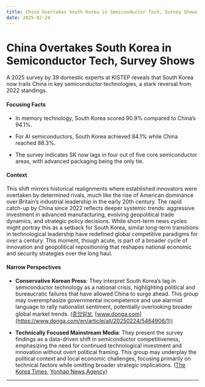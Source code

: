 ```yaml
---
title: China Overtakes South Korea in Semiconductor Tech, Survey Shows
date: 2025-02-24
---
```


# China Overtakes South Korea in Semiconductor Tech, Survey Shows

A 2025 survey by 39 domestic experts at KISTEP reveals that South Korea now trails China in key semiconductor technologies, a stark reversal from 2022 standings.

#### Focusing Facts

- In memory technology, South Korea scored 90.9% compared to China’s 94.1%.

- For AI semiconductors, South Korea achieved 84.1% while China reached 88.3%.

- The survey indicates SK now lags in four out of five core semiconductor areas, with advanced packaging being the only tie.

#### Context

This shift mirrors historical realignments where established innovators were overtaken by determined rivals, much like the rise of American dominance over Britain’s industrial leadership in the early 20th century. The rapid catch-up by China since 2022 reflects deeper systemic trends: aggressive investment in advanced manufacturing, evolving geopolitical trade dynamics, and strategic policy decisions. While short-term news cycles might portray this as a setback for South Korea, similar long-term transitions in technological leadership have redefined global competitive paradigms for over a century. This moment, though acute, is part of a broader cycle of innovation and geopolitical repositioning that reshapes national economic and security strategies over the long haul.

#### Narrow Perspectives

- **Conservative Korean Press**: They interpret South Korea’s lag in semiconductor technology as a national crisis, highlighting political and bureaucratic failures that have allowed China to surge ahead. This group may overemphasize governmental incompetence and use alarmist language to rally nationalist sentiment, potentially overlooking broader global market trends. ([중앙일보](https://koreajoongangdaily.joins.com/news/2025-02-24/opinion/editorials/As-China-overtakes-chip-tech-politics-dawdles/2248137), [www.donga.com](https://www.donga.com/en/article/all/20250224/5464906/1))

- **Technically Focused Mainstream Media**: They present the survey findings as a data-driven shift in semiconductor competitiveness, emphasizing the need for continued technological investment and innovation without overt political framing. This group may underplay the political context and local economic challenges, focusing primarily on technical factors while omitting broader strategic implications. ([The Korea Times](https://www.koreatimes.co.kr/www/tech/2025/02/133_392794.html), [Yonhap News Agency](https://en.yna.co.kr/view/AEN20250223000900320))

---
